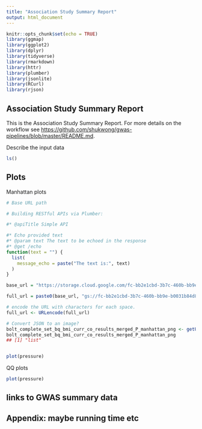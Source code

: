 ```yaml
---
title: "Association Study Summary Report"
output: html_document
---
```


```r
knitr::opts_chunk$set(echo = TRUE)
library(ggmap)
library(ggplot2)
library(dplyr)
library(tidyverse)
library(rmarkdown)
library(httr)
library(plumber)
library(jsonlite)
library(RCurl)
library(rjson)
```

## Association Study Summary Report

This is the Association Study Summary Report. For more details on the workflow see <https://github.com/shukwong/gwas-pipelines/blob/master/README.md>.

Describe the input data
```r
ls()
```


##  Plots

Manhattan  plots
```r

# Base URL path

# Building RESTful APIs via Plumber:

#* @apiTitle Simple API

#* Echo provided text
#* @param text The text to be echoed in the response
#* @get /echo
function(text = "") {
  list(
    message_echo = paste("The text is:", text)
  )
}

base_url = "https://storage.cloud.google.com/fc-bb2e1cbd-3b7c-460b-bb9e-b0031b84d809/b35607aa-e7f4-4b68-aaca-38f1a1d0f1ed/run_association_test/c63b31f1-bd91-4cf0-a16f-6022a4626d55/call-make_bolt_plots/shard-0/cacheCopy/bolt_complete_set_bq_bmi_curr_co_results_merged_P_manhattan.png?authuser=2"

full_url = paste0(base_url, "gs://fc-bb2e1cbd-3b7c-460b-bb9e-b0031b84d809/b35607aa-e7f4-4b68-aaca-38f1a1d0f1ed/run_association_test/c63b31f1-bd91-4cf0-a16f-6022a4626d55/call-make_bolt_plots/shard-0/cacheCopy/bolt_complete_set_bq_bmi_curr_co_results_merged_P_manhattan.png")

# encode the URL with characters for each space.
full_url <- URLencode(full_url)

# Convert JSON to an image?
bolt_complete_set_bq_bmi_curr_co_results_merged_P_manhattan_png <- getURL(full_url)
bolt_complete_set_bq_bmi_curr_co_results_merged_P_manhattan_png
## [1] "list"


plot(pressure)
```

QQ  plots
```r
plot(pressure)
```

## links to GWAS summary data


## Appendix: maybe running time etc
